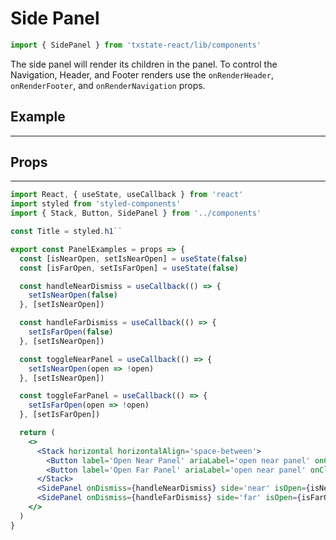 

<Meta title="Components|SidePanel" component={SidePanel} />

# Side Panel

```jsx
import { SidePanel } from 'txstate-react/lib/components'
```

The side panel will render its children in the panel. To control the Navigation, Header, and Footer renders use the 
`onRenderHeader`, `onRenderFooter`, and `onRenderNavigation` props.
## Example
---

<Preview>
  <Story name='near and far'>
    <PanelExamples />
  </Story>
</Preview>

## Props
---
<Props of={SidePanel} />

```jsx
import React, { useState, useCallback } from 'react'
import styled from 'styled-components'
import { Stack, Button, SidePanel } from '../components'

const Title = styled.h1``

export const PanelExamples = props => {
  const [isNearOpen, setIsNearOpen] = useState(false)
  const [isFarOpen, setIsFarOpen] = useState(false)

  const handleNearDismiss = useCallback(() => {
    setIsNearOpen(false)
  }, [setIsNearOpen])

  const handleFarDismiss = useCallback(() => {
    setIsFarOpen(false)
  }, [setIsNearOpen])

  const toggleNearPanel = useCallback(() => {
    setIsNearOpen(open => !open)
  }, [setIsNearOpen])

  const toggleFarPanel = useCallback(() => {
    setIsFarOpen(open => !open)
  }, [setIsFarOpen])

  return (
    <>
      <Stack horizontal horizontalAlign='space-between'>
        <Button label='Open Near Panel' ariaLabel='open near panel' onClick={toggleNearPanel} />
        <Button label='Open Far Panel' ariaLabel='open near panel' onClick={toggleFarPanel} />
      </Stack>
      <SidePanel onDismiss={handleNearDismiss} side='near' isOpen={isNearOpen}><Title>I am a near panel</Title></SidePanel>
      <SidePanel onDismiss={handleFarDismiss} side='far' isOpen={isFarOpen}><Title>I am a far panel</Title></SidePanel>
    </>
  )
}
```

